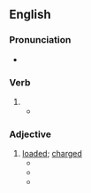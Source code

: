 ==English==

===Pronunciation===
* {{IPA|en|/ˈfɹeɪtɪd/}}

===Verb===
{{head|en|verb form}}

# {{en-past of|freight}}
#* {{quote-journal|en|author=Rupert Christiansen|authorlink=Rupert Christiansen|title=English translations rarely sing|work={{w|The Daily Telegraph}} (Review)|date=1 March 2014|page=R19|passage=English National Opera is a title '''freighted''' with implications, and that first adjective promises not only a geographical reach, but a linguistic commitment too.}}

===Adjective===
{{en-adj}}

# [[loaded]]; [[charged]]
#* {{quote-text|en|year=2002|author=Keith Graham|title=Practical Reasoning in a Social World|passage='Identity' is a '''freighted''' term to use in a philosophical context.}}
#* {{quote-text|en|year=2009|author=Abbott Gleason|title=A Companion to Russian History|passage=It will also consider problems of periodization, a '''freighted''' issue in the case of Russia, in part because there the conclusion of peace did not mark the end of armed conflict. }}
#* {{quote-text|en|year=2014|author=Joseph A. Boone|title=The Homoerotics of Orientalism|passage=In the process, I hope to illuminate the myriad, rather than singular, forms of sexuality and eroticism that have in fact always traversed these politically '''freighted''', ideologically constructed divides from a number of directions.}}